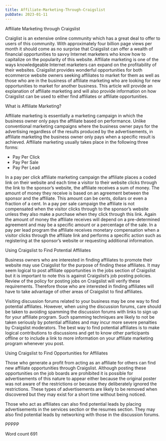 ```yaml
---
title: Affiliate-Marketing-Through-Craigslist
pubDate: 2023-01-11
---
```


Affiliate Marketing through Craigslist

Craiglist is an extensive online community which has a great deal to offer to users of this community. With approximately four billion page views per month it should come as no surprise that Craigslist can offer a wealth of financial opportunities to savvy Internet marketers who know how to capitalize on the popularity of this website. Affiliate marketing is one of the ways knowledgeable Internet marketers can expand on the profitability of their websites. Craigslist provides wonderful opportunities for both ecommerce website owners seeking affiliates to market for them as well as those who are in the business of affiliate marketing who are looking for new opportunities to market for another business. This article will provide an explanation of affiliate marketing and will also provide information on how Craigslist can be used to either find affiliates or affiliate opportunities. 

What is Affiliate Marketing?

Affiliate marketing is essentially a marketing campaign in which the business owner only pays the affiliate based on performance. Unlike conventional marketing campaigns where the business owner pays for the advertising regardless of the results produced by the advertisements, in affiliate marketing the business owner only pays when a specific result is achieved. Affiliate marketing usually takes place in the following three forms:

* Pay Per Click
* Pay Per Sale
* Pay Per Lead

In a pay per click affiliate marketing campaign the affiliate places a coded link on their website and each time a visitor to their website clicks through the link to the sponsor’s website, the affiliate receives a sum of money. The amount of money they receive is based on an agreement between the sponsor and the affiliate. This amount can be cents, dollars or even a fraction of a cent. In a pay per sale campaign the affiliate is not compensated when the visitor clicks through to the sponsor’s website unless they also make a purchase when they click through this link. Again the amount of money the affiliate receives will depend on a pre-determined agreement and may be a specific amount or a percentage of the sale. In a pay per lead program the affiliate receives monetary compensation when a visitor clicks through the affiliate link and performs a specific action such as registering at the sponsor’s website or requesting additional information. 

Using Craigslist to Find Potential Affiliates

Business owners who are interested in finding affiliates to promote their website may use Craigslist for the purpose of finding these affiliates. It may seem logical to post affiliate opportunities in the jobs section of Craigslist but it is important to note this is against Craigslist’s job posting policies. Review of the policy for posting jobs on Craigslist will verify these requirements. Therefore those who are interested in finding affiliates will have to take advantage of other areas of Craigslist to find affiliates.

Visiting discussion forums related to your business may be one way to find potential affiliates. However, when using the discussion forums, care should be taken to avoiding spamming the discussion forums with links to sign up for your affiliate program. Such spamming techniques are likely to not be taken seriously by potential affiliates and may incur more severe penalties by Craigslist moderators. The best way to find potential affiliates is to make logical contributions to discussions and get to know other participants offline or to include a link to more information on your affiliate marketing program whenever you post.

Using Craigslist to Find Opportunities for Affiliates

Those who generate a profit from acting as an affiliate for others can find new affiliate opportunities through Craigslist. Although posting these opportunities on the job boards are prohibited it is possible for advertisements of this nature to appear either because the original poster was not aware of the restrictions or because they deliberately ignored the restrictions. These types of advertisements are likely to be removed when discovered but they may exist for a short time without being noticed.

Those who act as affiliates can also find potential leads by placing advertisements in the services section or the resumes section. They may also find potential leads by networking with those in the discussion forums. 

PPPPP

Word count 691